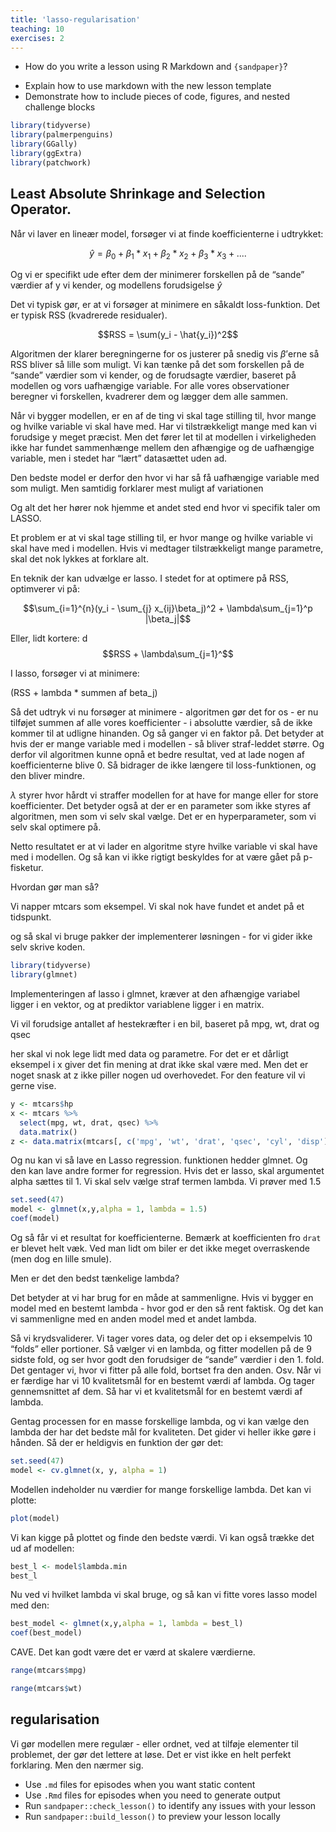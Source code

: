 ```yaml
---
title: 'lasso-regularisation'
teaching: 10
exercises: 2
---
```


:::::::::::::::::::::::::::::::::::::: questions 

- How do you write a lesson using R Markdown and `{sandpaper}`?

::::::::::::::::::::::::::::::::::::::::::::::::

::::::::::::::::::::::::::::::::::::: objectives

- Explain how to use markdown with the new lesson template
- Demonstrate how to include pieces of code, figures, and nested challenge blocks

::::::::::::::::::::::::::::::::::::::::::::::::


```r

library(tidyverse)
library(palmerpenguins)
library(GGally)
library(ggExtra)
library(patchwork)
```


## Least Absolute Shrinkage and Selection Operator.

Når vi laver en lineær model, forsøger vi at finde koefficienterne i udtrykket:

$$\hat{y}= \beta_0 + \beta_1*x_1 + \beta_2*x_2 + \beta_3*x_3 +....$$

Og vi er specifikt ude efter dem der minimerer forskellen på de "sande" værdier
af y vi kender, og modellens forudsigelse $\hat{y}$

Det vi typisk gør, er at vi forsøger at minimere en såkaldt loss-funktion.
Det er typisk RSS (kvadrerede residualer).

$$RSS = \sum(y_i - \hat{y_i})^2$$

Algoritmen der klarer beregningerne for os justerer på snedig vis $\beta$'erne 
så RSS bliver så lille som muligt.
Vi kan tænke på det som forskellen på de "sande" værdier som vi kender, og de
forudsagte værdier, baseret på modellen og vors uafhængige variable. For alle
vores observationer beregner vi forskellen, kvadrerer dem og lægger dem alle sammen.

Når vi bygger modellen, er en af de ting vi skal tage stilling til, hvor mange
og hvilke variable vi skal have med. Har vi tilstrækkeligt mange med kan vi
forudsige y meget præcist. Men det fører let til at modellen i virkeligheden 
ikke har fundet sammenhænge mellem den afhængige og de uafhængige variable, men
i stedet har "lært" datasættet uden ad.

Den bedste model er derfor den hvor vi har så få uafhængige variable med som muligt.
Men samtidig forklarer mest muligt af variationen

Og alt det her hører nok hjemme et andet sted end hvor vi specifik taler om 
LASSO. 



Et problem er at vi skal tage stilling til, er hvor mange og hvilke variable
vi skal have med i modellen. Hvis vi medtager tilstrækkeligt mange parametre,
skal det nok lykkes at forklare alt.

En teknik der kan udvælge er lasso. I stedet for at optimere på RSS, optimverer vi på:


$$\sum_{i=1}^{n}(y_i - \sum_{j} x_{ij}\beta_j)^2 + \lambda\sum_{j=1}^p |\beta_j|$$




Eller, lidt kortere:
d
$$RSS + \lambda\sum_{j=1}^$$


I lasso, forsøger vi at minimere:

\(RSS + lambda * summen af beta_j\)

Så det udtryk vi nu forsøger at minimere - algoritmen gør det for os - 
er nu tilføjet summen af alle vores koefficienter - i absolutte værdier, så de
ikke kommer til at udligne hinanden. Og så ganger vi en faktor på. Det betyder
at hvis der er mange variable med i modellen - så bliver straf-leddet større.
Og derfor vil algoritmen kunne opnå et bedre resultat, ved at lade nogen af 
koefficienterne blive 0. Så bidrager de ikke længere til loss-funktionen, og den
bliver mindre. 

$\lambda$ styrer hvor hårdt vi straffer modellen for at have for mange eller
for store koefficienter. Det betyder også at der er en parameter som ikke 
styres af algoritmen, men som vi selv skal vælge. Det er en hyperparameter,
som vi selv skal optimere på.

Netto resultatet er at vi lader en algoritme styre hvilke variable vi skal
have med i modellen. Og så kan vi ikke rigtigt beskyldes for at være gået på
p-fisketur.


Hvordan gør man så?

Vi napper mtcars som eksempel. Vi skal nok have fundet et andet på et tidspunkt.

og så skal vi bruge pakker der implementerer løsningen - for vi gider ikke selv
skrive koden.

```r
library(tidyverse)
library(glmnet)
```


Implementeringen af lasso i glmnet, kræver at den afhængige variabel ligger i en
vektor, og at prediktor variablene ligger i en matrix.

Vi vil forudsige antallet af hestekræfter i en bil, baseret på mpg, wt, drat og
qsec

her skal vi nok lege lidt med data og parametre. For det er et dårligt 
eksempel i x giver det fin mening at drat ikke skal være med. Men det er noget
snask at z ikke piller nogen ud overhovedet. For den feature vil vi gerne vise.
```r
y <- mtcars$hp
x <- mtcars %>% 
  select(mpg, wt, drat, qsec) %>% 
  data.matrix()
z <- data.matrix(mtcars[, c('mpg', 'wt', 'drat', 'qsec', 'cyl', 'disp')])


```
Og nu kan vi så lave en Lasso regression. funktionen hedder glmnet. Og den kan
lave andre former for regression. Hvis det er lasso, skal argumentet alpha 
sættes til 1. Vi skal selv vælge straf termen lambda. Vi prøver med 1.5

```r
set.seed(47)
model <- glmnet(x,y,alpha = 1, lambda = 1.5)
coef(model)
```
Og så får vi et resultat for koefficienterne. Bemærk at koefficienten fro `drat`
er blevet helt væk. Ved man lidt om biler er det ikke meget overraskende (men
dog en lille smule).

Men er det den bedst tænkelige lambda?

Det betyder at vi har brug for en måde at sammenligne. Hvis vi bygger en model
med en bestemt lambda - hvor god er den så rent faktisk. Og det kan vi sammenligne
med en anden model med et andet lambda.

Så vi krydsvaliderer. Vi tager vores data, og deler det op i eksempelvis 10
"folds" eller portioner. Så vælger vi en lambda, og fitter modellen på de 9 sidste fold, og 
ser hvor godt den forudsiger de "sande" værdier i den 1. fold. Det gentager vi,
hvor vi fitter på alle fold, bortset fra den anden. Osv. Når vi er færdige
har vi 10 kvalitetsmål for en bestemt værdi af lambda. Og tager gennemsnittet
af dem. Så har vi et kvalitetsmål for en bestemt værdi af lambda.

Gentag processen for en masse forskellige lambda, og vi kan vælge den lambda
der har det bedste mål for kvaliteten.
Det gider vi heller ikke gøre i hånden. Så der er heldigvis en funktion der 
gør det:

```r
set.seed(47)
model <- cv.glmnet(x, y, alpha = 1)
```

Modellen indeholder nu værdier for mange forskellige lambda.
Det kan vi plotte:

```r
plot(model)
```
Vi kan kigge på plottet og finde den bedste værdi. Vi kan også trække det
ud af modellen:

```r

best_l <- model$lambda.min
best_l

```
Nu ved vi hvilket lambda vi skal bruge, og så kan vi fitte vores lasso model
med den:

```r
best_model <- glmnet(x,y,alpha = 1, lambda = best_l)
coef(best_model)
```

CAVE. Det kan godt være det er værd at skalere værdierne. 

```r
range(mtcars$mpg)
```
```r
range(mtcars$wt)
```



::::callout
## regularisation

Vi gør modellen mere regulær - eller ordnet, ved at tilføje elementer til problemet,
der gør det lettere at løse. Det er vist ikke en helt perfekt forklaring. Men den
nærmer sig.

::::

::::::::::::::::::::::::::::::::::::: keypoints 

- Use `.md` files for episodes when you want static content
- Use `.Rmd` files for episodes when you need to generate output
- Run `sandpaper::check_lesson()` to identify any issues with your lesson
- Run `sandpaper::build_lesson()` to preview your lesson locally

::::::::::::::::::::::::::::::::::::::::::::::::

